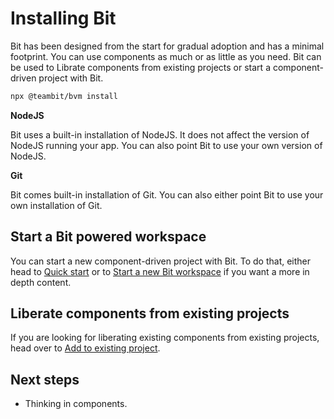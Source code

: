 
# Installing Bit

<Subtitle>Bit has been designed from the start for gradual adoption and has a minimal footprint. You can use components as much or as little as you need.
  Bit can be used to Librate components from existing projects or start a component-driven project with Bit.</Subtitle>

<!-- Installing Bit is recommended using [BVM](/docs/bvm/introduction), Bit's version manager.  -->

```bash
npx @teambit/bvm install
```
<!-- TODO: teambit.bit/blocks/installation -->
<!-- TODO: move to deeper dive -->
**NodeJS**

Bit uses a built-in installation of NodeJS. It does not affect the version of NodeJS running your app.
You can also point Bit to use your own version of NodeJS.
<!-- 
```bash
bit config nodejs_path /usr/local/bit/node
``` -->
<!-- TODO: gilad, add configuration to configure Bit to use your own -->

**Git**

Bit comes built-in installation of Git. You can also either point Bit to use your own installation of Git.

## Start a Bit powered workspace

You can start a new component-driven project with Bit. To do that, either head to [Quick start](/quick-start) or to 
[Start a new Bit workspace](/getting-started/installing-bit/start-bit-workspace) if you want a more in depth content.

## Liberate components from existing projects

If you are looking for liberating existing components from existing projects, head over to [Add to existing project](/getting-started/installing-bit/add-to-existing-project).

## Next steps

- Thinking in components.

